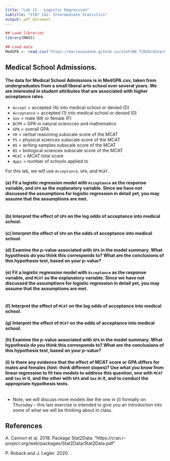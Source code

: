 ---
title: "Lab 11 - Logistic Regression"
subtitle: "STAT 242: Intermediate Statistics"
output: pdf_document
---

```{r setup, echo=FALSE}
## Load libraries
library(MASS)

## Load data
MedGPA <- read.csv("https://marievozanne.github.io/stat340_f2020/data/MedGPA.csv")
```


## Medical School Admissions.

#### The data for Medical School Admissions is in MedGPA.csv, taken from undergraduates from a small liberal arts school over several years. We are interested in student attributes that are associated with higher acceptance rates.

- `Accept` = accepted (A) into medical school or denied (D)
- `Acceptance` = accepted (1) into medical school or denied (0)
- `Sex` = male (M) or female (F)
- `BCPM` = GPA in natural sciencces and mathematics
- `GPA` = overall GPA
- `VR` = verbal reasoning subscale score of the MCAT
- `PS` = physical sciences subscale score of the MCAT
- `WS` = writing samples subscale score of the MCAT
- `BS` = biological sciences subscale score of the MCAT
- `MCAT` = MCAT total score
- `Apps` = number of schools applied to

For this lab, we will use `Acceptance`, `GPA`, and `MCAT`.

#### (a) Fit a logistic regression model with `Acceptance` as the response variable, and `GPA` as the explanatory variable. Since we have not discussed the assumptions for logistic regression in detail yet, you may assume that the assumptions are met.

```{r}

```


#### (b) Interpret the effect of `GPA` on the log odds of acceptance into medical school.




#### (c) Interpret the effect of `GPA` on the odds of acceptance into medical school.



#### (d) Examine the p-value associated with `GPA` in the model summary. What hypothesis do you think this corresponds to? What are the conclusions of this hypothesis test, based on your p-value?



#### (e) Fit a logistic regression model with `Acceptance` as the response variable, and `MCAT` as the explanatory variable. Since we have not discussed the assumptions for logistic regression in detail yet, you may assume that the assumptions are met. 

```{r}

```


#### (f) Interpret the effect of `MCAT` on the log odds of acceptance into medical school.



#### (g) Interpret the effect of `MCAT` on the odds of acceptance into medical school.



#### (h) Examine the p-value associated with `GPA` in the model summary. What hypothesis do you think this corresponds to? What are the conclusions of this hypothesis test, based on your p-value?



#### (i) Is there any evidence that the effect of MCAT score or GPA differs for males and females (hint: think different slopes)? Use what you know from linear regression to fit two models to address this question, one with `MCAT` and `Sex` in it, and the other with `GPA` and `Sex` in it, and to conduct the appropriate hypothesis tests.

```{r}

```



- Note, we will discuss more models like the one in (i) formally on Thursday -- this last exercise is intended to give you an introduction into some of what we will be thinking about in class.

## References

A. Cannon et al. 2018. Package Stat2Data. "https://cran.r-project.org/web/packages/Stat2Data/Stat2Data.pdf"

P. Roback and J. Legler. 2020. \emph{Beyond Multiple Linear Regression: Applied Generalized Linear Models and Multilevel Models in R}.

